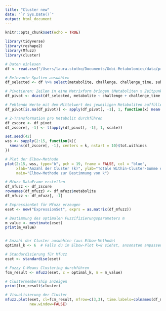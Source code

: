 ```yaml
---
title: "Cluster new"
date: "`r Sys.Date()`"
output: html_document
---
```


```r
knitr::opts_chunk$set(echo = TRUE)
```

```r
library(tidyverse)
library(reshape2)
library(Mfuzz)
library(cluster)

```


```r
# Daten einlesen
df <- read.csv("/Users/laura.stotko/Documents/Gobi-Metabolomics/data/processed/clustering_input.csv")

# Relevante Spalten auswählen
df_selected <- df %>% select(metabolite, challenge, challenge_time, subject, response)

# Pivotieren: Zeilen in eine Matrixform bringen (Metaboliten x Zeitpunkte x Herausforderungen x Probanden)
df_pivot <- dcast(df_selected, metabolite ~ challenge + challenge_time + subject, value.var = "response")

# Fehlende Werte mit dem Mittelwert des jeweiligen Metaboliten auffüllen
df_pivot[is.na(df_pivot)] <- apply(df_pivot[, -1], 1, function(x) mean(x, na.rm = TRUE))

# Z-Transformation pro Metabolit durchführen
df_zscore <- df_pivot
df_zscore[, -1] <- t(apply(df_pivot[, -1], 1, scale))

```


```r
set.seed(42)
wss <- sapply(2:15, function(k){
  kmeans(df_zscore[, -1], centers = k, nstart = 10)$tot.withinss
})

# Plot der Elbow-Methode
plot(2:15, wss, type="b", pch = 19, frame = FALSE, col = "blue",
     xlab="Anzahl der Cluster (k)", ylab="Totale Within-Cluster-Summe der Quadrate",
     main="Elbow-Methode zur Bestimmung von k")

```



```r
# Mfuzz DataFrame erstellen
df_mfuzz <- df_zscore
rownames(df_mfuzz) <- df_mfuzz$metabolite
df_mfuzz <- df_mfuzz[, -1]

# ExpressionSet für Mfuzz erzeugen
eset <- new("ExpressionSet", exprs = as.matrix(df_mfuzz))

# Bestimmung des optimalen Fuzzifizierungsparameters m
m_value <- mestimate(eset)
print(m_value)



```


```r
# Anzahl der Cluster auswählen (aus Elbow-Methode)
optimal_k <- 6  # Falls du im Elbow-Plot k=8 siehst, ansonsten anpassen!

# Standardisierung für Mfuzz
eset <- standardise(eset)

# Fuzzy C-Means Clustering durchführen
fcm_result <- mfuzz(eset, c = optimal_k, m = m_value)

# Clustermembership anzeigen
print(fcm_result$cluster)

# Visualisierung der Cluster
mfuzz.plot(eset, cl=fcm_result, mfrow=c(3,3), time.labels=colnames(df_mfuzz),
           new.window=FALSE)



```